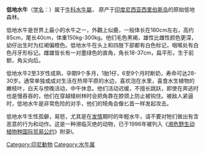 {{Speciesbox
| status = EN
| status_system = IUCN
| image = Lowland_Anoa.JPG
| image_width = 250px
| image_caption = 低地水牛
| genus = Bubalus
| species = depressicornis
| authority = [[H._Smith|H. Smith]], 1827
}}

'''低地水牛'''（[[学名|学名]]：''{{lang|la|Bubalus depressicornis}}''）属于[[牛科|牛科]][[水牛屬|水牛屬]]， 原产于[[印度尼西亚|印度尼西亚]][[西里伯斯岛|西里伯斯岛]]的原始低地森林。

低地水牛是世界上最小的水牛之一，外觀上似鹿，一般体长在180cm左右，高约85cm，尾长40cm，体重150kg-300kg。他们毛色黑褐，雄性比雌性颜色更深，幼仔出生时为红褐偏橙色。低地水牛在头上和四肢下部都有白色标记，咽喉处有白色月牙形标记。雌雄皆长有一对墨绿色的直角，角长18-37cm，扁平形，生于前额，角尖向后。

低地水牛2至3岁性成熟，孕期9个多月，1胎1仔，6至9个月时断奶，寿命可达28-30岁。通常单独或成对生活在热带平原的水边，喜欢泡在水里，喜食水生植物的嫩枝叶，白天与傍晚活动，中午休息。他们活动迟缓，不擅长跳跃，即使在奔逃时也是慢吞吞的，他们在穿越矮树林时会把角靠在脖颈上防止被钩住。被敌人紧逼时，低地水牛是非常危险的对手，他们的犄角会像匕首一样发起攻击。

低地水牛生性孤僻，易怒，尤其是在[[发情|发情]]期时的年輕水牛，请不要对牠们做出有含恶意的行为和动作。这是一种濒临灭绝的动物，已于1996年被列入《[[濒危野生动植物种国际贸易公约|濒危野生动植物种国际贸易公约]]》附录Ⅰ。
{{Artiodactyla|R.4}}
{{Taxonbar|from=Q317393}}

[[Category:印尼動物|Category:印尼動物]]
[[Category:水牛属|Category:水牛属]]